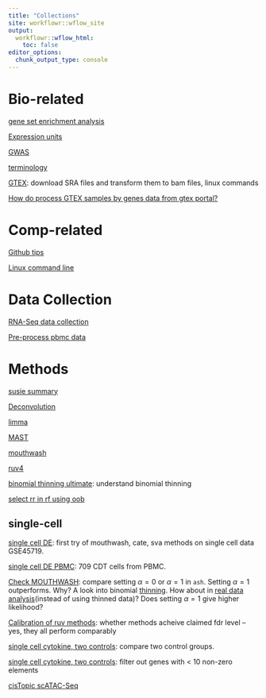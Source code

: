 ```yaml
---
title: "Collections"
site: workflowr::wflow_site
output:
  workflowr::wflow_html:
    toc: false
editor_options:
  chunk_output_type: console
---
```



# Bio-related

[gene set enrichment analysis](gsea.html)

[Expression units](CPM.html)

[GWAS](GWAS.html)

[terminology](terminology.html)

[GTEX](GTEX.html): download SRA files and transform them to bam files, linux commands

[How do process GTEX samples by genes data from gtex portal?](https://github.com/stephenslab/topics/blob/master/analysis/prepare_gtex.Rmd)

# Comp-related

[Github tips](githubtips.html)

[Linux command line](command.html)

# Data Collection

[RNA-Seq data collection](DataCollection.html)

[Pre-process pbmc data](pbmcdata.html)

# Methods

[susie summary](susie.html)

[Deconvolution](deconvolution.html)

[limma](limma.html)

[MAST](MAST.html)

[mouthwash](mouthwash.html)

[ruv4](ruv4.html)

[binomial thinning ultimate](binomthinultimate.html): understand binomial thinning

[select rr in rf using oob](selectrotation.html)

## single-cell

[single cell DE](scde.html): first try of mouthwash, cate, sva methods on single cell data GSE45719. 

[single cell DE PBMC](scdePBMC2.html): 709 CDT cells from PBMC. 

[Check MOUTHWASH](scdeMouthwash.html): compare setting $\alpha=0$ or $\alpha=1$ in `ash`. Setting $\alpha=1$ outperforms. Why? A look into binomial [thinning](binomialthinning.html). How about in [real data analysis](scdeCheckAlpha.html)(instead of using thinned data)? Does setting $\alpha=1$ give higher likelihood?

[Calibration of ruv methods](scdeCalibration.html): whether methods acheive claimed fdr level -- yes, they all perform comparably

[single cell cytokine, two controls](sccytokines.html): compare two control groups. 

[single cell cytokine, two controls](sccytokines_filter10.html):  filter out genes with < 10 non-zero elements

[cisTopic scATAC-Seq](cisTopic.html)


